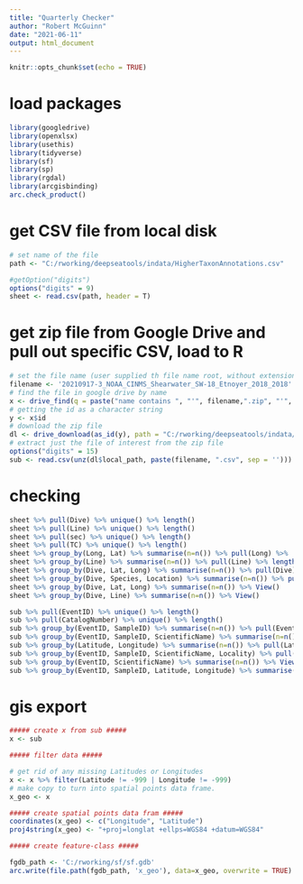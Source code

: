 ```yaml
---
title: "Quarterly Checker"
author: "Robert McGuinn"
date: "2021-06-11"
output: html_document
---
```


```r
knitr::opts_chunk$set(echo = TRUE)
```

# load packages

```r
library(googledrive)
library(openxlsx)
library(usethis)
library(tidyverse)
library(sf)
library(sp)
library(rgdal)
library(arcgisbinding)
arc.check_product()

```

# get CSV file from local disk

```r
# set name of the file
path <- "C:/rworking/deepseatools/indata/HigherTaxonAnnotations.csv"

#getOption("digits")
options("digits" = 9)
sheet <- read.csv(path, header = T)

```

# get zip file from Google Drive and pull out specific CSV, load to R

```r
# set the file name (user supplied th file name root, without extension)
filename <- '20210917-3_NOAA_CINMS_Shearwater_SW-18_Etnoyer_2018_2018'
# find the file in google drive by name
x <- drive_find(q = paste("name contains ", "'", filename,".zip", "'", sep = ''))
# getting the id as a character string
y <- x$id
# download the zip file
dl <- drive_download(as_id(y), path = "C:/rworking/deepseatools/indata/file.zip", overwrite = TRUE)
# extract just the file of interest from the zip file
options("digits" = 15)
sub <- read.csv(unz(dl$local_path, paste(filename, ".csv", sep = '')))

```

# checking

```r
sheet %>% pull(Dive) %>% unique() %>% length()
sheet %>% pull(Line) %>% unique() %>% length()
sheet %>% pull(sec) %>% unique() %>% length()
sheet %>% pull(TC) %>% unique() %>% length()
sheet %>% group_by(Long, Lat) %>% summarise(n=n()) %>% pull(Long) %>%  length()
sheet %>% group_by(Line) %>% summarise(n=n()) %>% pull(Line) %>% length()
sheet %>% group_by(Dive, Lat, Long) %>% summarise(n=n()) %>% pull(Dive) %>% length()
sheet %>% group_by(Dive, Species, Location) %>% summarise(n=n()) %>% pull(Dive) %>% length()
sheet %>% group_by(Dive, Lat, Long) %>% summarise(n=n()) %>% View()
sheet %>% group_by(Dive, Line) %>% summarise(n=n()) %>% View()

sub %>% pull(EventID) %>% unique() %>% length()
sub %>% pull(CatalogNumber) %>% unique() %>% length()
sub %>% group_by(EventID, SampleID) %>% summarise(n=n()) %>% pull(EventID) %>% length()
sub %>% group_by(EventID, SampleID, ScientificName) %>% summarise(n=n()) %>% pull(EventID) %>% length()
sub %>% group_by(Latitude, Longitude) %>% summarise(n=n()) %>% pull(Latitude) %>% length()
sub %>% group_by(EventID, SampleID, ScientificName, Locality) %>% pull(EventID) %>% length()
sub %>% group_by(EventID, ScientificName) %>% summarise(n=n()) %>% View()
sub %>% group_by(EventID, SampleID, Latitude, Longitude) %>% summarise(n=n()) %>% View()


```


# gis export

```r
##### create x from sub #####
x <- sub

##### filter data #####

# get rid of any missing Latitudes or Longitudes
x <- x %>% filter(Latitude != -999 | Longitude != -999)
# make copy to turn into spatial points data frame.
x_geo <- x

##### create spatial points data fram #####
coordinates(x_geo) <- c("Longitude", "Latitude")
proj4string(x_geo) <- "+proj=longlat +ellps=WGS84 +datum=WGS84"

##### create feature-class #####

fgdb_path <- 'C:/rworking/sf/sf.gdb'
arc.write(file.path(fgdb_path, 'x_geo'), data=x_geo, overwrite = TRUE)

```

